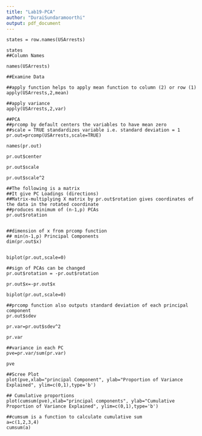 ---
title: "Lab19-PCA"
author: "DuraiSundaramoorthi"
output: pdf_document
---

```
states = row.names(USArrests)

states
##Column Names

names(USArrests)

##Examine Data

##apply function helps to apply mean function to column (2) or row (1)
apply(USArrests,2,mean)

##apply variance
apply(USArrests,2,var)

##PCA
##prcomp by default centers the variables to have mean zero
##scale = TRUE standardizes variable i.e. standard deviation = 1
pr.out=prcomp(USArrests,scale=TRUE)

names(pr.out)

pr.out$center

pr.out$scale

pr.out$scale^2

##The following is a matrix
##It give PC Loadings (directions)
##Matrix-multiplying X matrix by pr.out$rotation gives coordinates of the data in the rotated coordinate
##produces minimum of (n-1,p) PCAs
pr.out$rotation


##dimension of x from prcomp function
## min(n-1,p) Principal Components
dim(pr.out$x)


biplot(pr.out,scale=0)

##sign of PCAs can be changed
pr.out$rotation = -pr.out$rotation

pr.out$x=-pr.out$x

biplot(pr.out,scale=0)

##prcomp function also outputs standard deviation of each principal component
pr.out$sdev

pr.var=pr.out$sdev^2

pr.var

##variance in each PC
pve=pr.var/sum(pr.var)

pve

##Scree Plot
plot(pve,xlab="principal Component", ylab="Proportion of Variance Explained", ylim=c(0,1),type='b')

## Cumulative proportions
plot(cumsum(pve),xlab="principal components", ylab="Cumulative Proportion of Variance Explained", ylim=c(0,1),type='b')

##cumsum is a function to calculate cumulative sum
a=c(1,2,3,4)
cumsum(a)


```

